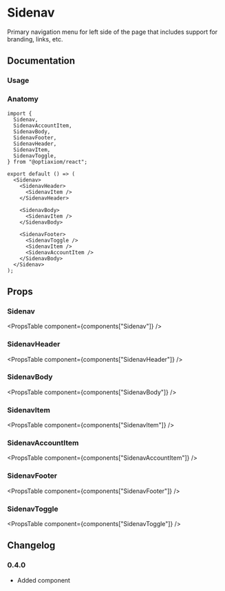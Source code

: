 
# Sidenav

Primary navigation menu for left side of the page that includes support for branding, links, etc.

## Documentation

### Usage

<Demo component={Usage} />

### Anatomy

```tsx
import {
  Sidenav,
  SidenavAccountItem,
  SidenavBody,
  SidenavFooter,
  SidenavHeader,
  SidenavItem,
  SidenavToggle,
} from "@optiaxiom/react";

export default () => (
  <Sidenav>
    <SidenavHeader>
      <SidenavItem />
    </SidenavHeader>

    <SidenavBody>
      <SidenavItem />
    </SidenavBody>

    <SidenavFooter>
      <SidenavToggle />
      <SidenavItem />
      <SidenavAccountItem />
    </SidenavBody>
  </Sidenav>
);
```

## Props

### Sidenav

<PropsTable component={components["Sidenav"]} />
### SidenavHeader
<PropsTable component={components["SidenavHeader"]} />
### SidenavBody
<PropsTable component={components["SidenavBody"]} />
### SidenavItem
<PropsTable component={components["SidenavItem"]} />
### SidenavAccountItem
<PropsTable component={components["SidenavAccountItem"]} />
### SidenavFooter
<PropsTable component={components["SidenavFooter"]} />
### SidenavToggle
<PropsTable component={components["SidenavToggle"]} />

## Changelog

### 0.4.0

- Added component
